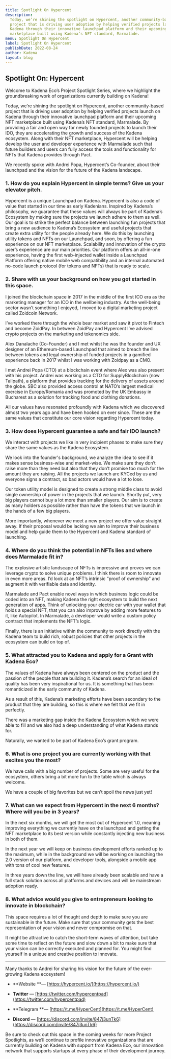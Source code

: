 ```yaml
---
title: Spotlight On Hypercent
description:
  Today, we’re shining the spotlight on Hypercent, another community-based
  project that is driving user adoption by helping verified projects launch on
  Kadena through their innovative launchpad platform and their upcoming NFT
  marketplace built using Kadena’s NFT standard, Marmalade.
menu: Spotlight On Hypercent
label: Spotlight On Hypercent
publishDate: 2022-08-24
author: Kadena
layout: blog
---
```


## Spotlight On: Hypercent

Welcome to Kadena Eco’s Project Spotlight Series, where we highlight the
groundbreaking work of organizations currently building on Kadena!

Today, we’re shining the spotlight on Hypercent, another community-based project
that is driving user adoption by helping verified projects launch on Kadena
through their innovative launchpad platform and their upcoming NFT marketplace
built using Kadena’s NFT standard, Marmalade. By providing a fair and open way
for newly founded projects to launch their IDO, they are accelerating the growth
and success of the Kadena ecosystem. Along with their NFT marketplace, Hypercent
will be helping develop the user and developer experience with Marmalade such
that future builders and users can fully access the tools and functionality for
NFTs that Kadena provides through Pact.

We recently spoke with Andrei Popa, Hypercent’s Co-founder, about their
launchpad and the vision for the future of the Kadena landscape.

### 1. How do you explain Hypercent in simple terms? Give us your elevator pitch.

Hypercent is a unique Launchpad on Kadena. Hypercent is also a code of value
that started in our time as early Kadenians. Inspired by Kadena’s philosophy, we
guarantee that these values will always be part of Kadena’s Ecosystem by making
sure the projects we launch adhere to them as well. Our goal is to strike the
perfect balance between launching fun projects that bring a new audience to
Kadena’s Ecosystem and useful projects that create extra utility for the people
already here. We do this by launching utility tokens and NFTs on our Launchpad,
and soon, by offering a fun experience on our NFT marketplace. Scalability and
innovation of the crypto user’s experience are our main priorities. Our platform
offers an all-in-one experience, having the first web-injected wallet inside a
Launchpad Platform offering native mobile web compatibility and an internal
automated no-code launch protocol (for tokens and NFTs) that is ready to scale.

### 2. Share with us your background on how you got started in this space.

I joined the blockchain space in 2017 in the middle of the first ICO era as the
marketing manager for an ICO in the wellbeing industry. As the well-being sector
wasn’t something I enjoyed, I moved to a digital marketing project called
Zoidcoin Network.

I’ve worked there through the whole bear market and saw it pivot to Fintech and
become ZoidPay. In between ZoidPay and Hypercent I’ve advised crypto projects on
the marketing and tokenomics side.

Alex Danalache (Co-Founder) and I met whilst he was the founder and UX designer
of an Ethereum-based Launchpad that aimed to breach the line between tokens and
legal ownership of funded projects in a gamified experience back in 2017 whilst
I was working with Zoidpay as a CMO.

I met Andrei Popa (CTO) at a blockchain event where Alex was also present with
his project. Andrei was working as a CTO for SupplyBlockchain (now Tailpath), a
platform that provides tracking for the delivery of assets around the globe. SBC
also provided access control at NATO’s largest medical exercise in
Europe/Romania and was promoted by the UK Embassy in Bucharest as a solution for
tracking food and clothing donations.

All our values have resonated profoundly with Kadena which we discovered almost
two years ago and have been hooked on ever since. These are the same values that
constitute our core vision regarding Hypercent today.

### 3. How does Hypercent guarantee a safe and fair IDO launch?

We interact with projects we like in very incipient phases to make sure they
share the same values as the Kadena Ecosystem.

We look into the founder's background, we analyze the idea to see if it makes
sense business-wise and market-wise. We make sure they don’t raise more than
they need but also that they don’t promise too much for the amount they are
raising. All the projects we launch are KYCed by us and everyone signs a
contract, so bad actors would have a lot to lose.

Our token utility model is designed to create a strong middle class to avoid
single ownership of power in the projects that we launch. Shortly put, very big
players cannot buy a lot more than smaller players. Our aim is to create as many
holders as possible rather than have the tokens that we launch in the hands of a
few big players.

More importantly, whenever we meet a new project we offer value straight away.
If their proposal would be lacking we aim to improve their business model and
help guide them to the Hypercent and Kadena standard of launching.

### 4. Where do you think the potential in NFTs lies and where does Marmalade fit in?

The explosive artistic landscape of NFTs is impressive and proves we can
leverage crypto to solve unique problems. I think there is room to innovate in
even more areas. I’d look at an NFT’s intrinsic “proof of ownership” and augment
it with verifiable data and identity.

Marmalade and Pact enable novel ways in which business logic could be coded into
an NFT, making Kadena the right ecosystem to build the next generation of apps.
Think of unlocking your electric car with your wallet that holds a special NFT,
that you can also improve by adding more features to it, like Autopilot. In
Marmalade, a developer would write a custom policy contract that implements the
NFT’s logic.

Finally, there is an initiative within the community to work directly with the
Kadena team to build rich, robust policies that other projects in the ecosystem
can build on top of.

### 5. What attracted you to Kadena and apply for a Grant with Kadena Eco?

The values of Kadena have always been centered on the product and the passion of
the people that are building it. Kadena’s search for an ideal of quality has
been very inspirational for us. It is something that has been romanticized in
the early community of Kadena.

As a result of this, Kadena’s marketing efforts have been secondary to the
product that they are building, so this is where we felt that we fit in
perfectly.

There was a marketing gap inside the Kadena Ecosystem which we were able to fill
and we also had a deep understanding of what Kadena stands for.

Naturally, we wanted to be part of Kadena Eco’s grant program.

### 6. What is one project you are currently working with that excites you the most?

We have calls with a big number of projects. Some are very useful for the
ecosystem, others bring a bit more fun to the table which is always welcome.

We have a couple of big favorites but we can’t spoil the news just yet!

### 7. What can we expect from Hypercent in the next 6 months? Where will you be in 3 years?

In the next six months, we will get the most out of Hypercent 1.0, meaning
improving everything we currently have on the launchpad and getting the NFT
marketplace to its best version while constantly injecting new business in both
of them.

In the next year we will keep on business development efforts ranked up to the
maximum, while in the background we will be working on launching the 2.0 version
of our platform, and developer tools, alongside a mobile app with tons of cool
new features.

In three years down the line, we will have already been scalable and have a full
stack solution across all platforms and devices and will be mainstream adoption
ready.

### 8. What advice would you give to entrepreneurs looking to innovate in blockchain?

This space requires a lot of thought and depth to make sure you are sustainable
in the future. Make sure that your community gets the best representation of
your vision and never compromise on that.

It might be attractive to catch the short-term waves of attention, but take some
time to reflect on the future and slow down a bit to make sure that your vision
can be correctly executed and planned for. You might find yourself in a unique
and creative position to innovate.

---

Many thanks to Andrei for sharing his vision for the future of the ever-growing
Kadena ecosystem!

- **Website **— [https://hypercent.io/](https://hypercent.io/)

- **Twitter** —
  [https://twitter.com/hypercentpad](https://twitter.com/hypercentpad)

- **Telegram **— [https://t.me/HyperCent](https://t.me/HyperCent)

- **Discord** —
  [https://discord.com/invite/847j3unTk6](https://discord.com/invite/847j3unTk6)

Be sure to check out this space in the coming weeks for more Project Spotlights,
as we’ll continue to profile innovative organizations that are currently
building on Kadena with support from Kadena Eco, our innovation network that
supports startups at every phase of their development journey.
